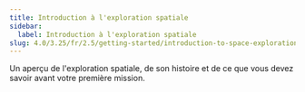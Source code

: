 ```yaml
---
title: Introduction à l'exploration spatiale
sidebar:
  label: Introduction à l'exploration spatiale
slug: 4.0/3.25/fr/2.5/getting-started/introduction-to-space-exploration
---
```


Un aperçu de l'exploration spatiale, de son histoire et de ce que vous devez savoir avant votre première mission.
